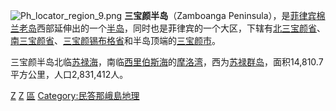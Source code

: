 {{noteTA
|1=zh-tw:民答那峨; zh-cn:棉兰老; zh-hk:棉蘭老;
}}
[[File:Ph_locator_region_9.png|right]]
'''三宝颜半岛'''（Zamboanga Peninsula），是[[菲律宾|菲律宾]][[棉兰老岛|棉兰老岛]]西部延伸出的一个[[半岛|半岛]]，同时也是菲律宾的一个大区，下辖有[[北三宝颜省|北三宝颜省]]、[[南三宝颜省|南三宝颜省]]、[[三宝颜锡布格省|三宝颜锡布格省]]和半岛顶端的[[三宝颜市|三宝颜市]]。

三宝颜半岛北临[[苏禄海|苏禄海]]，南临[[西里伯斯海|西里伯斯海]]的[[摩洛湾|摩洛湾]]，西为[[苏禄群岛|苏禄群岛]]，面积14,810.7平方公里，人口2,831,412人。

{{coord|6|34|50|N|122|02|16|E|region:PH_type:isle_source:dewiki|display=title}}

[[Category:菲律賓大區|Z]]
[[Category:菲律宾半岛|Z]]
[[Category:民答那峨島行政區劃|區]]
[[Category:民答那峨島地理|Category:民答那峨島地理]]